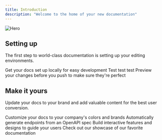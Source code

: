 ```yaml
---
title: Introduction
description: "Welcome to the home of your new documentation"
---
```


<img
  src="images/blog_1.png"
  alt="Hero"
/>

## Setting up

The first step to world-class documentation is setting up your editing environments.

<CardGroup cols={2}>
  <Card
    title="Edit Your Docs or not"
    icon="pen-to-square"
    iconType="light"
    href="https://mintlify.com/docs/quickstart"
  >
    Get your docs set up locally for easy development Test test test
  </Card>
  <Card
    title="Preview Changes"
    icon="image"
    iconType="light"
    href="https://mintlify.com/docs/development"
  >
    Preview your changes before you push to make sure they're perfect
  </Card>
</CardGroup>

## Make it yours

Update your docs to your brand and add valuable content for the best user conversion.

<CardGroup cols={2}>
  <Card
    title="Customize Style"
    icon="palette"
    iconType="light"
    href="https://mintlify.com/docs/settings/global"
  >
    Customize your docs to your company's colors and brands
  </Card>
  <Card
    title="Reference APIs"
    icon="code"
    iconType="light"
    href="https://mintlify.com/docs/api-playground/openapi"
  >
    Automatically generate endpoints from an OpenAPI spec
  </Card>
  <Card
    title="Add Components"
    icon="screwdriver-wrench"
    iconType="light"
    href="https://mintlify.com/docs/content/components/accordions"
  >
    Build interactive features and designs to guide your users
  </Card>
  <Card
    title="Get Inspiration"
    icon="stars"
    iconType="light"
    href="https://mintlify.com/customers"
  >
    Check out our showcase of our favorite documentation
  </Card>
</CardGroup>
